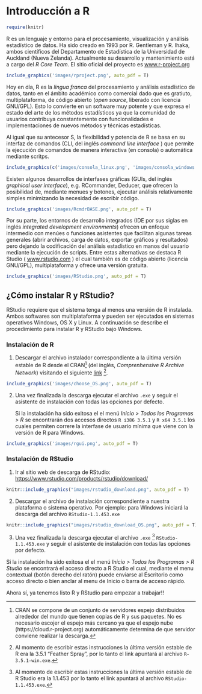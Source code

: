 # Introducción a R

```r
require(knitr)
```

R es un lenguaje y entorno para el procesamiento, visualización y análisis estadístico de datos. Ha sido creado en 1993 por R. Gentleman y R. Ihaka, ambos científicos del Departamento de Estadística de la Universidad de Auckland (Nueva Zelanda). Actualmente su desarrollo y mantenimiento está a cargo del _R Core Team_. El sitio oficial del proyecto es [www.r-project.org](www.r-project.org)

```r
include_graphics('images/rproject.png', auto_pdf = T)
```

Hoy en día, R es la _lingua franca_ del procesamiento y análisis estadístico de datos, tanto en el ámbito académico como comercial dado que es gratiuto, multiplataforma, de código abierto (_open source_, liberado con licencia GNU/GPL).  Esto lo convierte en un software muy potente y que expresa el estado del arte de los métodos estadísticos ya que la comunidad de usuarios contribuya constantemente con funcionalidades e implementaciones de nuevos métodos y técnicas estadísticas.

Al igual que su antecesor S, la flexibilidad y potencia de R se basa en su interfaz de comandos (CLI, del inglés _command line interface_ ) que permite la ejecución de comandos de manera interactiva (en consola) o automática mediante scritps. 

```r
include_graphics(c('images/consola_linux.png', 'images/consola_windows.png'), auto_pdf = T)
```

Existen algunos desarrollos de interfases gráficas (GUIs, del inglés _graphical user interface_), e.g. RCommander, Deducer, que ofrecen la posibilidad de, mediante menues y botones, ejecutar análisis relativamente simples minimizando la necesidad de escribir código. 

```r
include_graphics('images/RcmdrBASE.png', auto_pdf = T)
```

Por su parte, los entornos de desarrollo integrados (IDE por sus siglas en inglés _integrated development environments_) ofrecen un enfoque intermedio con menúes o funciones asistentes que facilitan algunas tareas generales (abrir archivos, carga de datos, exportar gráficos y resultados) pero dejando la codificación del análisis estadístico en manos del usuario mediante la ejecución de scripts. Entre estas alternativas se destaca R Studio ( [www.rstudio.com](www.rstudio.com) ) el cual también es de código abierto (licencia GNU/GPL), multiplataforma y ofrece una versión gratuita.

```r
include_graphics('images/RStudio.png', auto_pdf = T)
```

## ¿Cómo instalar R y RStudio?

RStudio requiere que el sistema tenga al menos una versión de R instalada. Ambos softwares son multiplataforma y pueden ser ejecutados en sistemas operativos Windows, OS X  y Linux. A continuación se describe el procedimiento para instalar R y RStudio bajo Windows.

### Instalación de R

1) Descargar el archivo instalador correspondiente a la última versión estable de R desde el CRAN[^1] (del inglés, _Comprenhensive R Archive Network_) visitando el siguiente [link](https://cloud.r-project.org/bin/windows/base/release.htm) [^2]. 

```r
include_graphics('images/choose_OS.png', auto_pdf = T)
```

[^1]: CRAN se compone de un conjunto de servidores espejo distribuidos alrededor del mundo que tienen copias de R y sus paquetes. No es necesario escojer el espejo más cercano ya que el espejo nube (https://cloud.r-project.org) automáticamente determina de que servidor conviene realizar la descarga.

[^2]: Al momento de escribir estas instrucciones la última versión estable de R era la 3.5.1 "Feather Spray", por lo tanto el link apuntará al archivo `R-3.5.1-win.exe`. 

2) Una vez finalizada la descarga ejecutar el archivo `.exe` y seguir el asistente de instalación con todas las opciones por defecto. 

   Si la instalación ha sido exitosa el el menú _Inicio > Todos los Programas > R_ se encontrarán dos accesos directos `R i386 3.5.1` y `R x64 3.5.1` los cuales permiten correre la interfase de usuario mínima que viene con la versión de R para Windows.

```r
include_graphics('images/rgui.png', auto_pdf = T)
```

### Instalación de RStudio

1) Ir al sitio web de descarga de RStudio: [https://www.rstudio.com/products/rstudio/download/](https://www.rstudio.com/products/rstudio/download/)

```r
knitr::include_graphics("images/rstudio_download.png", auto_pdf = T)
```

2) Descargar el archivo de instalación correspondiente a nuestra plataforma o sistema operativo. Por ejemplo: para Windows iniciará la descarga del archivo `RStudio-1.1.453.exe`

```r
knitr::include_graphics("images/rstudio_download_OS.png", auto_pdf = T)
```

3) Una vez finalizada la descarga ejecutar el archivo `.exe` [^3] `RStudio-1.1.453.exe` y seguir el asistente de instalación con todas las opciones por defecto.

[^3]: Al momento de escribir estas instrucciones la última versión estable de R Studio era la 1.1.453 por lo tanto el link apuntará al archivo `RStudio-1.1.453.exe`. 

   Si la instalación ha sido exitosa el el menú _Inicio > Todos los Programas > R Studio_ se encontrará el acceso directo a R Studio el cual, mediante el menu contextual (botón derecho del ratón) puede enviarse al Escritorio como acceso directo o bien anclar al menu de Inicio o barra de acceso rápido.
   

Ahora sí, ya tenemos listo R y RStudio para empezar a trabajar!!

